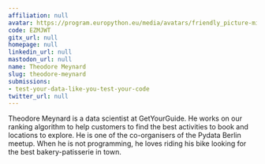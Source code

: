 ```yaml
---
affiliation: null
avatar: https://program.europython.eu/media/avatars/friendly_picture-min_Z9856ct.jpg
code: EZMJWT
gitx_url: null
homepage: null
linkedin_url: null
mastodon_url: null
name: Theodore Meynard
slug: theodore-meynard
submissions:
- test-your-data-like-you-test-your-code
twitter_url: null
---
```


Theodore Meynard is a data scientist at GetYourGuide. He works on our ranking algorithm to help customers to find the best activities to book and locations to explore. He is one of the co-organisers of the Pydata Berlin meetup. When he is not programming, he loves riding his bike looking for the best bakery-patisserie in town.